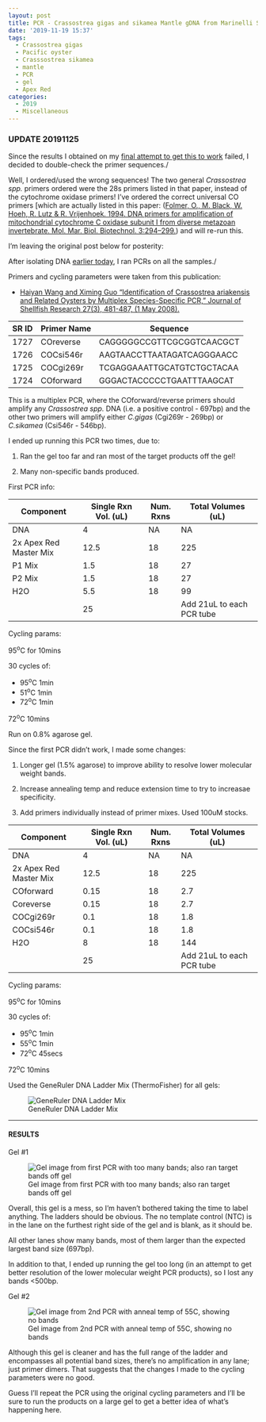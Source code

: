 ```yaml
---
layout: post
title: PCR - Crassostrea gigas and sikamea Mantle gDNA from Marinelli Shellfish Company
date: '2019-11-19 15:37'
tags:
  - Crassostrea gigas
  - Pacific oyster
  - Crasssostrea sikamea
  - mantle
  - PCR
  - gel
  - Apex Red
categories:
  - 2019
  - Miscellaneous
---
```


### UPDATE 20191125

Since the results I obtained on my [final attempt to get this to work](https://robertslab.github.io/sams-notebook/posts/2019-11-21-PCR---Crassostrea-gigas-and-sikamea-Mantle-gDNA-from-Marinellie-Shellfish-Company---No-Multiplex/) failed, I decided to double-check the primer sequences./

Well, I ordered/used the wrong sequences! The two general _Crassostrea spp._ primers ordered were the 28s primers listed in that paper, instead of the cytochrome oxidase primers! I've ordered the correct universal CO primers [which are actually listed in this paper: ([Folmer, O., M. Black, W. Hoeh, R. Lutz & R. Vrijenhoek. 1994. DNA
primers for amplification of mitochondrial cytochrome C oxidase
subunit I from diverse metazoan invertebrate. Mol. Mar. Biol.
Biotechnol. 3:294–299.](https://www.researchgate.net/publication/15316743_DNA_primers_for_amplification_of_mitochondrial_Cytochrome_C_oxidase_subunit_I_from_diverse_metazoan_invertebrates)) and will re-run this.

I'm leaving the original post below for posterity:


After isolating DNA [earlier today](https://robertslab.github.io/sams-notebook/posts/2019-11-19-DNA-Isolation-and-Quantification---Crassostrea-gigas-and-Crassostrea-sikamea-Mantle-Tissue-from-Marinelli-Shellfish-Company/), I ran PCRs on all the samples./

Primers and cycling parameters were taken from this publication:

- [Haiyan Wang and Ximing Guo "Identification of Crassostrea ariakensis and Related Oysters by Multiplex Species-Specific PCR," Journal of Shellfish Research 27(3), 481-487, (1 May 2008).](https://www.researchgate.net/profile/Ximing_Guo/publication/259643859_Identification_of_Crassostrea_ariakensis_and_related_oysters_by_multiplex_species-specific_PCR/links/55c79eb708aeb9756746e35e/Identification-of-Crassostrea-ariakensis-and-related-oysters-by-multiplex-species-specific-PCR.pdf)

| SR ID | Primer Name | Sequence                   |
|-------|-------------|----------------------------|
| 1727  | COreverse   | CAGGGGGCCGTTCGCGGTCAACGCT  |
| 1726  | COCsi546r   | AAGTAACCTTAATAGATCAGGGAACC |
| 1725  | COCgi269r   | TCGAGGAAATTGCATGTCTGCTACAA |
| 1724  | COforward   | GGGACTACCCCCTGAATTTAAGCAT  |

This is a multiplex PCR, where the COforward/reverse primers should amplify any _Crassostrea spp._ DNA (i.e. a positive control - 697bp) and the other two primers will amplify either _C.gigas_ (Cgi269r - 269bp) or _C.sikamea_ (Csi546r - 546bp).


I ended up running this PCR two times, due to:

1. Ran the gel too far and ran most of the target products off the gel!

2. Many non-specific bands produced.

First PCR info:

| Component              | Single Rxn Vol. (uL) | Num. Rxns | Total Volumes (uL)        |
|------------------------|----------------------|-----------|---------------------------|
| DNA                    | 4                    | NA        | NA                        |
| 2x Apex Red Master Mix | 12.5                 | 18        | 225                       |
| P1 Mix                 | 1.5                  | 18        | 27                        |
| P2 Mix                 | 1.5                  | 18        | 27                        |
| H2O                    | 5.5                  | 18        | 99                        |
|                        | 25                   |           | Add 21uL to each PCR tube |


Cycling params:

95<sup>o</sup>C for 10mins

30 cycles of:

- 95<sup>o</sup>C 1min
- 51<sup>o</sup>C 1min
- 72<sup>o</sup>C 1min

72<sup>o</sup>C 10mins

Run on 0.8% agarose gel.



Since the first PCR didn't work, I made some changes:

1. Longer gel (1.5% agarose) to improve ability to resolve lower molecular weight bands.

2. Increase annealing temp and reduce extension time to try to increasae specificity.

3. Add primers individually instead of primer mixes. Used 100uM stocks.

| Component              | Single Rxn Vol. (uL) | Num. Rxns | Total Volumes (uL)        |
|------------------------|----------------------|-----------|---------------------------|
| DNA                    | 4                    | NA        | NA                        |
| 2x Apex Red Master Mix | 12.5                 | 18        | 225                       |
| COforward              | 0.15                 | 18        | 2.7                       |
| Coreverse              | 0.15                 | 18        | 2.7                       |
| COCgi269r              | 0.1                  | 18        | 1.8                       |
| COCsi546r              | 0.1                  | 18        | 1.8                       |
| H2O                    | 8                    | 18        | 144                       |
|                        | 25                   |           | Add 21uL to each PCR tube |

Cycling params:

95<sup>o</sup>C for 10mins

30 cycles of:

- 95<sup>o</sup>C 1min
- 55<sup>o</sup>C 1min
- 72<sup>o</sup>C 45secs

72<sup>o</sup>C 10mins



Used the GeneRuler DNA Ladder Mix (ThermoFisher) for all gels:

![GeneRuler DNA Ladder Mix](https://github.com/RobertsLab/resources/blob/master/protocols/Commercial_Protocols/ThermoFisher_OgeneRuler_DNA_Ladder_Mix_F100439.jpg?raw=true)

---

#### RESULTS




Gel #1

![Gel image from first PCR with too many bands; also ran target bands off gel](https://github.com/RobertsLab/sams-notebook/blob/master/images/20191119_gel_Cgigas_vs_Csikamea-01.jpg?raw=true)

Overall, this gel is a mess, so I'm haven't bothered taking the time to label anything. The ladders should be obvious. The no template control (NTC) is in the lane on the furthest right side of the gel and is blank, as it should be.

All other lanes show many bands, most of them larger than the expected largest band size (697bp).

In addition to that, I ended up running the gel too long (in an attempt to get better resolution of the lower molecular weight PCR products), so I lost any bands <500bp.



Gel #2

![Gel image from 2nd PCR with anneal temp of 55C, showing no bands](https://github.com/RobertsLab/sams-notebook/blob/master/images/20191119_gel_Cgigas_vs_Csikamea-02.jpg?raw=true)

Although this gel is cleaner and has the full range of the ladder and encompasses all potential band sizes, there's no amplification in any lane; just primer dimers. That suggests that the changes I made to the cycling parameters were no good.

Guess I'll repeat the PCR using the original cycling parameters and I'll be sure to run the products on a large gel to get a better idea of what's happening here.

